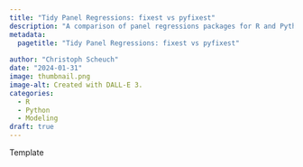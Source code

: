 ```yaml
---
title: "Tidy Panel Regressions: fixest vs pyfixest"
description: "A comparison of panel regressions packages for R and Python."
metadata:
  pagetitle: "Tidy Panel Regressions: fixest vs pyfixest"
  
author: "Christoph Scheuch"
date: "2024-01-31" 
image: thumbnail.png
image-alt: Created with DALL-E 3.
categories: 
  - R
  - Python
  - Modeling
draft: true
---
```


Template
